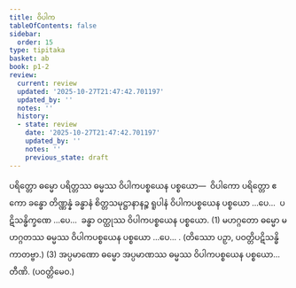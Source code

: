 ```yaml
---
title: ဝိပါက
tableOfContents: false
sidebar:
  order: 15
type: tipitaka
basket: ab
book: p1-2
review:
  current: review
  updated: '2025-10-27T21:47:42.701197'
  updated_by: ''
  notes: ''
  history:
  - state: review
    date: '2025-10-27T21:47:42.701197'
    updated_by: ''
    notes: ''
    previous_state: draft
---
```



<ReviewStatus review={frontmatter.review} showDetails={true} />

<HypothesisAnnotation frontmatter={frontmatter} />

<DynamicBreadcrumb />

<Division number="80" book="p1-2" e="ch" v="37" p="336">

<Paragraph number="2112" book="p1-2">
ပရိတ္တော ဓမ္မော ပရိတ္တဿ ဓမ္မဿ ဝိပါကပစ္စယေန ပစ္စယော—  ဝိပါကော ပရိတ္တော ဧကော ခန္ဓော တိဏ္ဏန္နံ ခန္ဓာနံ စိတ္တသမုဋ္ဌာနာနဉ္စ ရူပါနံ ဝိပါကပစ္စယေန ပစ္စယော …ပေ…  ပဋိသန္ဓိက္ခဏေ …ပေ…  ခန္ဓာ ဝတ္ထုဿ ဝိပါကပစ္စယေန ပစ္စယော. (1)
</Paragraph>

<Paragraph number="2113" book="p1-2">
မဟဂ္ဂတော ဓမ္မော မဟဂ္ဂတဿ ဓမ္မဿ ဝိပါကပစ္စယေန ပစ္စယော …ပေ… . (တိဿော ပဉှာ, ပဝတ္တိပဋိသန္ဓိ ကာတဗ္ဗာ.) (3)
</Paragraph>

<Paragraph number="2114" book="p1-2">
အပ္ပမာဏော ဓမ္မော အပ္ပမာဏဿ ဓမ္မဿ ဝိပါကပစ္စယေန ပစ္စယော…  တီဏိ. (ပဝတ္တိမေဝ.)
</Paragraph>
</Division>